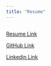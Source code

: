 ```yaml
---
title: "Resume"
---
```


```r

```

[Resume Link](file:///C:/Users/bsten/Downloads/Bailey%20Stender%20Resume_%202_15_25%20(2).pdf)

[GitHub Link](https://github.com/BaileyStender)

[Linkedin Link](https://www.linkedin.com/suggested-for-you/based-on-your-accepted-invite/?error=false&origin=EMAIL&triggerAction=ACCEPT_INVITATION&vanityName=addu-gurumurthy-16b623252)
